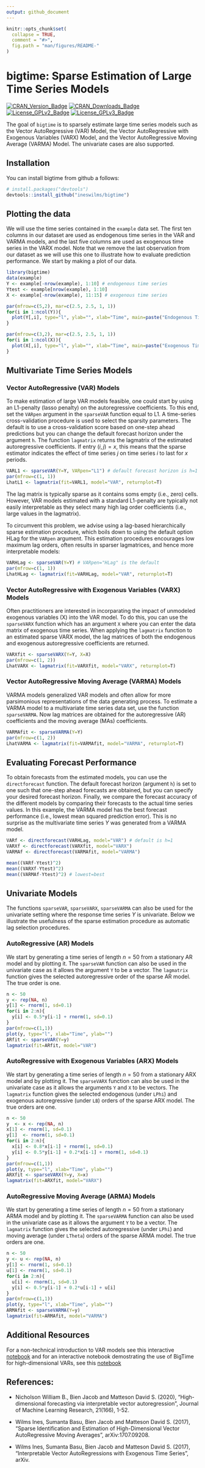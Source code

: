 ```yaml
---
output: github_document
---
```


<!-- README.md is generated from README.Rmd. Please edit that file -->

```r
knitr::opts_chunk$set(
  collapse = TRUE,
  comment = "#>",
  fig.path = "man/figures/README-"
)
```
# bigtime: Sparse Estimation of Large Time Series Models
<!-- badges: start -->
[![CRAN_Version_Badge](http://www.r-pkg.org/badges/version/bigtime)](https://cran.r-project.org/package=bigtime)
[![CRAN_Downloads_Badge](https://cranlogs.r-pkg.org/badges/grand-total/bigtime)](https://cran.r-project.org/package=bigtime)
[![License_GPLv2_Badge](https://img.shields.io/badge/License-GPLv2-yellow.svg)](https://www.gnu.org/licenses/old-licenses/gpl-2.0.html)
[![License_GPLv3_Badge](https://img.shields.io/badge/License-GPLv3-yellow.svg)](https://www.gnu.org/licenses/gpl-3.0.html)
<!-- badges: end -->

The goal of `bigtime` is to sparsely estimate large time series models such as the Vector AutoRegressive (VAR) Model, the Vector AutoRegressive with Exogenous Variables (VARX) Model, and the Vector AutoRegressive Moving Average (VARMA) Model. The univariate cases are also supported.

## Installation

You can install bigtime from github a follows:

```r
# install.packages("devtools")
devtools::install_github("ineswilms/bigtime")
```

## Plotting the data
We will use the time series contained in the `example` data set. The first ten columns in our dataset are used as endogenous time series in the VAR and VARMA models, and the  last five columns are used as exogenous time series in the VARX model. Note that we remove the last observation from our dataset as we will use this one to illustrate how to evaluate prediction performance. We start by making a plot of our data.

```r
library(bigtime)
data(example)
Y <- example[-nrow(example), 1:10] # endogenous time series
Ytest <- example[nrow(example), 1:10]
X <- example[-nrow(example), 11:15] # exogenous time series

par(mfrow=c(5,2), mar=c(2.5, 2.5, 1, 1))
for(i in 1:ncol(Y)){
  plot(Y[,i], type="l", ylab="", xlab="Time", main=paste("Endogenous Time series", i))
}

par(mfrow=c(3,2), mar=c(2.5, 2.5, 1, 1))
for(i in 1:ncol(X)){
  plot(X[,i], type="l", ylab="", xlab="Time", main=paste("Exogenous Time series", i))
}
```

## Multivariate Time Series Models

### Vector AutoRegressive (VAR) Models
To make estimation of large VAR models feasible, one could start by using an L1-penalty (lasso penalty) on the autoregressive coefficients. To this end, set the `VARpen` argument in the `sparseVAR` function equal to L1. 
A time-series cross-validation procedure is used to select the sparsity parameters. The default  is to use a cross-validation score based on one-step ahead predictions but you can change the default forecast horizon under the argument `h`. 
The function `lagmatrix` returns the lagmatrix of the estimated autoregressive coefficients. If entry $(i,j)=x$, this means that the sparse estimator indicates the effect of time series $j$ on time series $i$ to last for $x$ periods.  
```r
VARL1 <- sparseVAR(Y=Y, VARpen="L1") # default forecast horizon is h=1
par(mfrow=c(1, 1))
LhatL1 <- lagmatrix(fit=VARL1, model="VAR", returnplot=T)
```

The lag matrix is typically sparse as it contains soms empty (i.e., zero) cells. However, VAR models estimated with a standard L1-penalty are typically not easily interpretable as they select many high lag order coefficients (i.e., large values in the lagmatrix). 

To circumvent this problem, we advise using a lag-based hierarchically sparse estimation procedure, which boils down to using the default option HLag for the `VARpen` argument.
This estimation procedures encourages low maximum lag orders, often results in sparser lagmatrices, and hence more interpretable models:
```r
VARHLag <- sparseVAR(Y=Y) # VARpen="HLag" is the default
par(mfrow=c(1, 1))
LhatHLag <- lagmatrix(fit=VARHLag, model="VAR", returnplot=T)

```

### Vector AutoRegressive with Exogenous Variables (VARX) Models
Often practitioners are interested in incorparating the impact of unmodeled exogenous variables (X) into the VAR model. To do this, you can use the `sparseVARX` function which has an argument `X` where you can enter the data matrix of exogenous time series.
When applying the `lagmatrix` function to an estimated sparse VARX model, the lag matrices of both the endogenous and exogenous autoregressive coefficients are returned.
```r
VARXfit <- sparseVARX(Y=Y, X=X) 
par(mfrow=c(1, 2))
LhatVARX <- lagmatrix(fit=VARXfit, model="VARX", returnplot=T)
```

### Vector AutoRegressive Moving Average (VARMA) Models
VARMA models generalized VAR models and often allow for more parsimonious representations of the data generating process. To estimate a VARMA model to a multivariate time series data set, use the function `sparseVARMA`. Now lag matrices are obtained for the autoregressive (AR) coefficients and the moving average (MAs) coefficients.
```r
VARMAfit <- sparseVARMA(Y=Y) 
par(mfrow=c(1, 2))
LhatVARMA <- lagmatrix(fit=VARMAfit, model="VARMA", returnplot=T)
```

## Evaluating Forecast Performance
To obtain forecasts from the estimated models, you can use the `directforecast` function. The default forecast horizon (argument `h`) is set to one such that one-step ahead forecasts are obtained, but you can specify your desired forecast horizon. Finally, we compare the forecast accuracy of the different models by comparing their forecasts to the actual time series values.
In this example, the VARMA model has the best forecast performance (i.e., lowest mean squared prediction error). This is no surprise as the multivariate time series  $Y$ was generated from a VARMA model.
```r
VARf <- directforecast(VARHLag, model="VAR") # default is h=1
VARXf <- directforecast(VARXfit, model="VARX")
VARMAf <- directforecast(VARMAfit, model="VARMA")

mean((VARf-Ytest)^2)
mean((VARXf-Ytest)^2)
mean((VARMAf-Ytest)^2) # lowest=best
```

## Univariate Models
The functions `sparseVAR`, `sparseVARX`, `sparseVARMA` can also be used for the univariate setting where the response time series $Y$ is univariate. Below we illustrate the usefulness of the sparse estimation procedure as automatic lag selection procedures.


### AutoRegressive (AR) Models
We start by generating a time series of length $n=50$ from a stationary AR model and by plotting it. The `sparseVAR` function can also be used in the univariate case as it allows the argument `Y` to be a vector. The `lagmatrix` function gives the selected autoregressive order of the sparse AR model. The true order is one.
```r
n <- 50
y <- rep(NA, n)
y[1] <- rnorm(1, sd=0.1)
for(i in 2:n){
  y[i] <- 0.5*y[i-1] + rnorm(1, sd=0.1)
}
par(mfrow=c(1,1))
plot(y, type="l", xlab="Time", ylab="")
ARfit <- sparseVAR(Y=y) 
lagmatrix(fit=ARfit, model="VAR")
```

### AutoRegressive with Exogenous Variables (ARX) Models
We start by generating a time series of length $n=50$ from a stationary ARX model and by plotting it. The `sparseVARX` function can also be used in the univariate case as it allows the arguments `Y` and `X` to be vectors. The `lagmatrix` function gives the selected endogenous (under `LPhi`) and exogenous autoregressive (under `LB`) orders of the sparse ARX model. The true orders are one.
```r
n <- 50
y  <- x <- rep(NA, n)
x[1] <- rnorm(1, sd=0.1)
y[1]  <- rnorm(1, sd=0.1)
for(i in 2:n){
  x[i] <- 0.8*x[i-1] + rnorm(1, sd=0.1)
  y[i] <- 0.5*y[i-1] + 0.2*x[i-1] + rnorm(1, sd=0.1)
}
par(mfrow=c(1,1))
plot(y, type="l", xlab="Time", ylab="")
ARXfit <- sparseVARX(Y=y, X=x) 
lagmatrix(fit=ARXfit, model="VARX")
```


### AutoRegressive Moving Average (ARMA) Models
We start by generating a time series of length $n=50$ from a stationary ARMA model and by plotting it. The `sparseVARMA` function can also be used in the univariate case as it allows the argument `Y` to be a vector. The `lagmatrix` function gives the selected autoregressive (under `LPhi`) and moving average  (under `LTheta`) orders of the sparse ARMA model. The true orders are one.
```r
n <- 50
y <- u <- rep(NA, n)
y[1] <- rnorm(1, sd=0.1)
u[1] <- rnorm(1, sd=0.1)
for(i in 2:n){
  u[i] <- rnorm(1, sd=0.1)
  y[i] <- 0.5*y[i-1] + 0.2*u[i-1] + u[i]
}
par(mfrow=c(1,1))
plot(y, type="l", xlab="Time", ylab="")
ARMAfit <- sparseVARMA(Y=y) 
lagmatrix(fit=ARMAfit, model="VARMA")
```

## Additional Resources

For a non-technical introduction to VAR models see this interactive [notebook](https://mybinder.org/v2/gh/enweg/SnT_VARS/main?urlpath=shiny/App/) and for an interactive notebook demostrating the use of BigTime for high-dimensional VARs, see this  [notebook](https://mybinder.org/v2/gh/enweg/SnT_BigTime/main?urlpath=shiny/App/)


## References:

* Nicholson William B., Bien Jacob and Matteson David S. (2020), "High-dimensional forecasting via interpretable vector autoregression", Journal of Machine Learning Research, 21(166), 1-52.

* Wilms Ines, Sumanta Basu, Bien Jacob and Matteson David S. (2017), "Sparse Identification and Estimation of High-Dimensional Vector AutoRegressive Moving Averages", arXiv:1707.09208.

* Wilms Ines, Sumanta Basu, Bien Jacob and Matteson David S. (2017), "Interpretable Vector AutoRegressions with Exogenous Time Series", arXiv.
